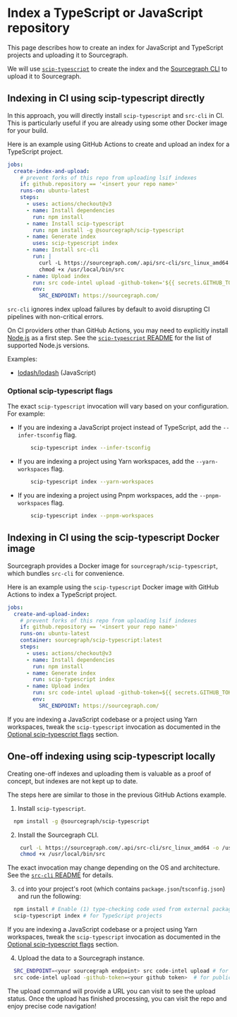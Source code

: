 # Index a TypeScript or JavaScript repository

<p className="subtitle">This page describes how to create an index for JavaScript and TypeScript projects and uploading it to Sourcegraph.</p>

We will use [`scip-typescript`](https://github.com/sourcegraph/scip-typescript) to create the index and the [Sourcegraph CLI](https://github.com/sourcegraph/src-cli) to upload it to Sourcegraph.

## Indexing in CI using scip-typescript directly

In this approach, you will directly install `scip-typescript` and `src-cli` in CI. This is particularly useful if you are already using some other Docker image for your build.

Here is an example using GitHub Actions to create and upload an index for a TypeScript project.

```yaml
jobs:
  create-index-and-upload:
    # prevent forks of this repo from uploading lsif indexes
    if: github.repository == '<insert your repo name>'
    runs-on: ubuntu-latest
    steps:
      - uses: actions/checkout@v3
      - name: Install dependencies
        run: npm install
      - name: Install scip-typescript
        run: npm install -g @sourcegraph/scip-typescript
      - name: Generate index
        uses: scip-typescript index
      - name: Install src-cli
        run: |
          curl -L https://sourcegraph.com/.api/src-cli/src_linux_amd64 -o /usr/local/bin/src
          chmod +x /usr/local/bin/src
      - name: Upload index
        run: src code-intel upload -github-token='${{ secrets.GITHUB_TOKEN }}' -no-progress
        env:
          SRC_ENDPOINT: https://sourcegraph.com/
```

<Callout type="note">`src-cli` ignores index upload failures by default to avoid disrupting CI pipelines with non-critical errors.</Callout>

On CI providers other than GitHub Actions, you may need to explicitly install [Node.js](https://nodejs.org/) as a first step. See the [`scip-typescript` README](https://github.com/sourcegraph/scip-typescript) for the list of supported Node.js versions.

Examples:

- [lodash/lodash](https://github.com/sourcegraph-codeintel-showcase/lodash/blob/master/.github/workflows/lsif.yml) (JavaScript)

### Optional scip-typescript flags

The exact `scip-typescript` invocation will vary based on your configuration. For example:

- If you are indexing a JavaScript project instead of TypeScript, add the `--infer-tsconfig` flag.

  ```sh
      scip-typescript index --infer-tsconfig
  ```

- If you are indexing a project using Yarn workspaces, add the `--yarn-workspaces` flag.

  ```sh
      scip-typescript index --yarn-workspaces
  ```

- If you are indexing a project using Pnpm workspaces, add the `--pnpm-workspaces` flag.

  ```sh
      scip-typescript index --pnpm-workspaces
  ```

## Indexing in CI using the scip-typescript Docker image

Sourcegraph provides a Docker image for `sourcegraph/scip-typescript`, which bundles `src-cli` for convenience.

Here is an example using the `scip-typescript` Docker image with GitHub Actions to index a TypeScript project.

```yaml
jobs:
  create-and-upload-index:
    # prevent forks of this repo from uploading lsif indexes
    if: github.repository == '<insert your repo name>'
    runs-on: ubuntu-latest
    container: sourcegraph/scip-typescript:latest
    steps:
      - uses: actions/checkout@v3
      - name: Install dependencies
        run: npm install
      - name: Generate index
        run: scip-typescript index
      - name: Upload index
        run: src code-intel upload -github-token=${{ secrets.GITHUB_TOKEN }} -no-progress
        env:
          SRC_ENDPOINT: https://sourcegraph.com/
```

If you are indexing a JavaScript codebase or a project using Yarn workspaces, tweak the `scip-typescript` invocation as documented in the [Optional scip-typescript flags](#optional-scip-typescript-flags) section.

## One-off indexing using scip-typescript locally

Creating one-off indexes and uploading them is valuable as a proof of concept, but indexes are not kept up to date.

The steps here are similar to those in the previous GitHub Actions example.

1. Install `scip-typescript`.

  ```sh
    npm install -g @sourcegraph/scip-typescript
  ```

2. Install the Sourcegraph CLI.

  ```sh
      curl -L https://sourcegraph.com/.api/src-cli/src_linux_amd64 -o /usr/local/bin/src
      chmod +x /usr/local/bin/src
  ```

  The exact invocation may change depending on the OS and architecture. See the [`src-cli` README](https://github.com/sourcegraph/src-cli#installation) for details.

3. `cd` into your project's root (which contains `package.json`/`tsconfig.json`) and run the following:

  ```sh
    npm install # Enable (1) type-checking code used from external packages and (2) cross-repo navigation by installing dependencies first with npm or yarn
    scip-typescript index # for TypeScript projects
  ```

  If you are indexing a JavaScript codebase or a project using Yarn workspaces, tweak the `scip-typescript` invocation as documented in the [Optional scip-typescript flags](#optional-scip-typescript-flags) section.

4. Upload the data to a Sourcegraph instance.

  ```sh
    SRC_ENDPOINT=<your sourcegraph endpoint> src code-intel upload # for private instances
    src code-intel upload -github-token=<your github token>  # for public instances
  ```

The upload command will provide a URL you can visit to see the upload status. Once the upload has finished processing, you can visit the repo and enjoy precise code navigation!
